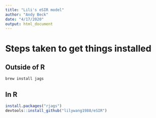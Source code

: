 ```yaml
---
title: "Lili's eSIR model"
author: "Andy Beck"
date: "4/17/2020"
output: html_document
---
```


# Steps taken to get things installed

## Outside of R

```bash
brew install jags
```

## In R

```r
install.packages("rjags")
devtools::install_github("lilywang1988/eSIR")
```
